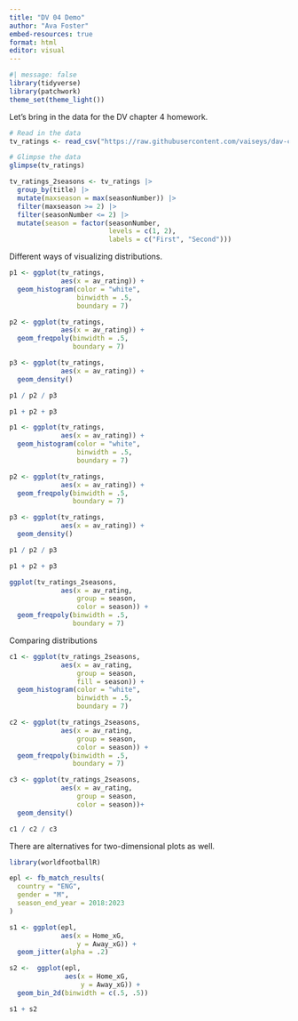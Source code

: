 ```yaml
---
title: "DV 04 Demo"
author: "Ava Foster"
embed-resources: true
format: html
editor: visual
---
```


```r
#| message: false
library(tidyverse)
library(patchwork)
theme_set(theme_light())
```

Let's bring in the data for the DV chapter 4 homework.

```r
# Read in the data 
tv_ratings <- read_csv("https://raw.githubusercontent.com/vaiseys/dav-course/main/Data/tv_ratings.csv")

# Glimpse the data 
glimpse(tv_ratings)
```

```r
tv_ratings_2seasons <- tv_ratings |> 
  group_by(title) |> 
  mutate(maxseason = max(seasonNumber)) |> 
  filter(maxseason >= 2) |> 
  filter(seasonNumber <= 2) |> 
  mutate(season = factor(seasonNumber,
                         levels = c(1, 2),
                         labels = c("First", "Second")))
```

Different ways of visualizing distributions.

```r
p1 <- ggplot(tv_ratings,
             aes(x = av_rating)) +
  geom_histogram(color = "white",
                 binwidth = .5,
                 boundary = 7)

p2 <- ggplot(tv_ratings,
             aes(x = av_rating)) +
  geom_freqpoly(binwidth = .5,
                boundary = 7)

p3 <- ggplot(tv_ratings,
             aes(x = av_rating)) +
  geom_density()

p1 / p2 / p3

p1 + p2 + p3
```

```r
p1 <- ggplot(tv_ratings,
             aes(x = av_rating)) +
  geom_histogram(color = "white",
                 binwidth = .5,
                 boundary = 7)

p2 <- ggplot(tv_ratings,
             aes(x = av_rating)) +
  geom_freqpoly(binwidth = .5,
                boundary = 7)

p3 <- ggplot(tv_ratings,
             aes(x = av_rating)) +
  geom_density()

p1 / p2 / p3

p1 + p2 + p3
```

```r
ggplot(tv_ratings_2seasons,
             aes(x = av_rating,
                 group = season,
                 color = season)) +
  geom_freqpoly(binwidth = .5,
                boundary = 7)
```

Comparing distributions

```r
c1 <- ggplot(tv_ratings_2seasons,
             aes(x = av_rating,
                 group = season,
                 fill = season)) +
  geom_histogram(color = "white",
                 binwidth = .5,
                 boundary = 7)

c2 <- ggplot(tv_ratings_2seasons,
             aes(x = av_rating,
                 group = season,
                 color = season)) +
  geom_freqpoly(binwidth = .5,
                boundary = 7)

c3 <- ggplot(tv_ratings_2seasons,
             aes(x = av_rating,
                 group = season,
                 color = season))+
  geom_density()

c1 / c2 / c3
```

There are alternatives for two-dimensional plots as well.

```r
library(worldfootballR)

epl <- fb_match_results(
  country = "ENG",
  gender = "M",
  season_end_year = 2018:2023 
)  
```

```r
s1 <- ggplot(epl,
             aes(x = Home_xG,
                 y = Away_xG)) +
  geom_jitter(alpha = .2)

s2 <-  ggplot(epl,
              aes(x = Home_xG,
                  y = Away_xG)) +
  geom_bin_2d(binwidth = c(.5, .5))

s1 + s2
```
